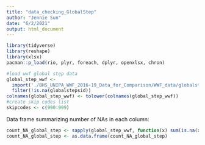 ```yaml
---
title: "data_checking_GlobalStep"
author: "Jennie Sun"
date: "6/2/2021"
output: html_document
---
```


```r
library(tidyverse)
library(reshape)
library(xlsx)
pacman::p_load(rio, plyr, foreach, dplyr, openxlsx, chron)
```

```r
#load wwf global step data
global_step_wwf <- 
  import('./BHS_UNIPA_WWF_2016-19_Data_for_Comparison/WWF_data/globalstep-20210113.csv')  %>%
  filter(!is.na(globalstepsid))
colnames(global_step_wwf) <- tolower(colnames(global_step_wwf))
#create skip codes list
skipcodes <- c(990:999)
```

Data frame summarizing number of NAs in each column: 
```r
count_NA_global_step <- sapply(global_step_wwf, function(x) sum(is.na(x)))
count_NA_global_step <- as.data.frame(count_NA_global_step)
```